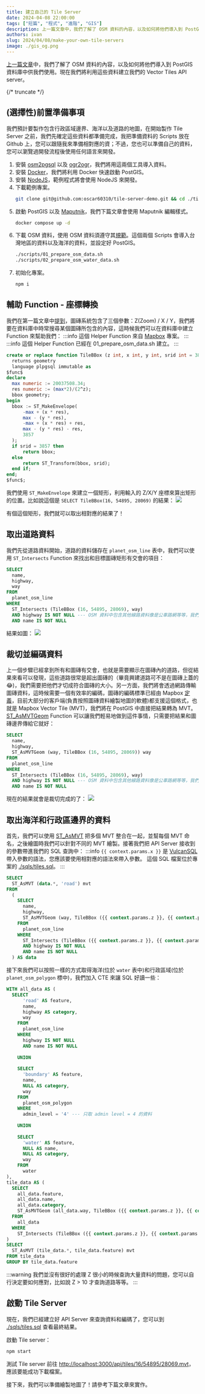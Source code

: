 ```yaml
---
title: 建立自己的 Tile Server
date: 2024-04-08 22:00:00
tags: ["短篇", "程式", "進階", "GIS"]
description: 上一篇文章中，我們了解了 OSM 資料的內容，以及如何將他們導入到 PostGIS 資料庫中供我們使用。現在我們將利用這些資料建立我們的 Vector Tiles API server。
authors: ivan
slug: 2024/04/08/make-your-own-tile-servers
image: ./gis_og.png
---
```

[上一篇文章](../load-osm-data-into-postgis/index.mdx)中，我們了解了 OSM 資料的內容，以及如何將他們導入到 PostGIS 資料庫中供我們使用。現在我們將利用這些資料建立我們的 Vector Tiles API server。


{/* truncate */}

## (選擇性)前置準備事項
我們預計要製作包含行政區域邊界、海洋以及道路的地圖，在開始製作 Tile Server 之前，我們先確定這些資料都準備完成，我把準備資料的 Scripts 放在 Github 上，您可以跟隨我來準備相對應的資；不過，您也可以準備自己的資料，您可以瀏覽過開發流程後使用任何語言來開發。

1. 安裝 [osm2pgsql](https://osm2pgsql.org/) 以及 [ogr2ogr](https://gdal.org/programs/ogr2ogr.html)，我們將用這兩個工具導入資料。
2. 安裝 [Docker](https://www.docker.com/products/docker-desktop/)，我們將利用 Docker 快速啟動 PostGIS。
3. 安裝 [NodeJS](https://nodejs.org/en)，範例程式將會使用 NodeJS 來開發。
4. 下載範例專案。
    ```bash
    git clone git@github.com:oscar60310/tile-server-demo.git && cd ./tile-server-demo
    ```
5. 啟動 PostGIS 以及 [Maputnik](https://github.com/maplibre/maputnik)，我們下篇文章會使用 Maputnik 編輯樣式。
    ```bash
    docker compose up -d
    ```
6. 下載 OSM 資料，使用 OSM 資料須遵守其[規範](https://www.openstreetmap.org/copyright)。這個兩個 Scripts 會導入台灣地區的資料以及海洋的資料，並設定好 PostGIS。
    ```bash
    ./scripts/01_prepare_osm_data.sh
    ./scripts/02_prepare_osm_water_data.sh
    ```
7. 初始化專案。
    ```bash
    npm i
    ```

## 輔助 Function - 座標轉換
我們在第一篇文章中[提到](../how-web-maps-work/index.mdx#%E5%9C%96%E7%A3%9A%E7%B3%BB%E7%B5%B1)，圖磚系統包含了三個參數：Z(Zoom) / X / Y，我們將要在資料庫中時常搜尋某個圖磚所包含的內容，這時候我們可以在資料庫中建立 Function 來幫助我們：
:::info
這個 Helper Function 來自 [Mapbox](https://github.com/mapbox/postgis-vt-util/blob/master/src/TileBBox.sql) 專案。
:::
:::info
這個 Helper Function 已經在 01_prepare_osm_data.sh 建立。
:::

```sql
create or replace function TileBBox (z int, x int, y int, srid int = 3857)
  returns geometry
  language plpgsql immutable as
$func$
declare
  max numeric := 20037508.34;
  res numeric := (max*2)/(2^z);
  bbox geometry;
begin
  bbox := ST_MakeEnvelope(
      -max + (x * res),
      max - (y * res),
      -max + (x * res) + res,
      max - (y * res) - res,
      3857
  );
  if srid = 3857 then
      return bbox;
  else
      return ST_Transform(bbox, srid);
  end if;
end;
$func$;
```
我們使用 `ST_MakeEnvelope` 來建立一個矩形，利用輸入的 Z/X/Y 座標來算出矩形的位置。比如說這個是 `SELECT TileBBox(16, 54895, 28069)` 的結果：
![](bbox.png)

有個這個矩形，我們就可以取出相對應的結果了！

## 取出道路資料
我們先從道路資料開始，道路的資料儲存在 `planet_osm_line` 表中，我們可以使用 `ST_Intersects` Function 來找出和目標圖磚矩形有交會的項目：

```sql
SELECT
  name,
  highway,
  way
FROM
  planet_osm_line
WHERE
  ST_Intersects (TileBBox (16, 54895, 28069), way)
  AND highway IS NOT NULL --- OSM 資料中包含其他線路資料像是公車路網等等，我們暫時不需要他們。
  AND name IS NOT NULL
```
結果如圖：
![](./road-1.png)

## 裁切並編碼資料
上一個步驟已經拿到所有和圖磚有交會，也就是需要顯示在圖磚內的道路，但從結果來看可以發現，這些道路很常是超出圖磚的（畢竟興建道路可不是在圖磚上蓋的😂)，我們需要把他們才切成符合圖磚的大小。另一方面，我們將會透過網路傳輸圖磚資料，這時候需要一個有效率的編碼，圖磚的編碼標準已經由 Mapbox [定義](https://github.com/mapbox/vector-tile-spec)，目前大部分的客戶端(負責按照圖磚資料繪製地圖的軟體)都支援這個格式，也就是 Mapbox Vector Tile (MVT)，我們將在 PostGIS 中直接把結果轉為 MVT。
[ST_AsMVTGeom](https://postgis.net/docs/ST_AsMVTGeom.html) Function 可以讓我們輕易地做到這件事情，只需要把結果和圖磚邊界傳給它就好：

```sql
SELECT
  name,
  highway,
  ST_AsMVTGeom (way, TileBBox (16, 54895, 28069)) way
FROM
  planet_osm_line
WHERE
  ST_Intersects (TileBBox (16, 54895, 28069), way)
  AND highway IS NOT NULL --- OSM 資料中包含其他線路資料像是公車路網等等，我們暫時不需要他們。
  AND name IS NOT NULL
```

現在的結果就會是裁切完成的了：
![](./road-2.png)

## 取出海洋和行政區邊界的資料
首先，我們可以使用 [ST_AsMVT](https://postgis.net/docs/ST_AsMVT.html) 把多個 MVT 整合在一起，並幫每個 MVT 命名，之後繪圖時我們可以針對不同的 MVT 繪製。接著我們把 API Server 接收到的參數帶進我們的 SQL 查詢中：
:::info
`{{ context.params.x }}` 是 [VulcanSQL](https://vulcansql.com/) 帶入參數的語法，您應該要使用相對應的語法來帶入參數。
這個 SQL 檔案位於專案的 [./sqls/tiles.sql](https://github.com/oscar60310/tile-server-demo/blob/main/sqls/tiles.sql)。
:::

```sql
SELECT
  ST_AsMVT (data.*, 'road') mvt
FROM
  (
    SELECT
      name,
      highway,
      ST_AsMVTGeom (way, TileBBox ({{ context.params.z }}, {{ context.params.x }}, {{ context.params.y }}), 4096, 256, true) way
    FROM
      planet_osm_line
    WHERE
      ST_Intersects (TileBBox ({{ context.params.z }}, {{ context.params.x }}, {{ context.params.y }}), way)
      AND highway IS NOT NULL
      AND name IS NOT NULL
  ) AS data
```
接下來我們可以按照一樣的方式取得海洋(位於 `water` 表中)和行政區域(位於 `planet_osm_polygon` 標中)，我們加入 CTE 來讓 SQL 好讀一些：
```sql
WITH all_data AS (
  SELECT
      'road' AS feature,
      name,
      highway AS category,
      way
    FROM
      planet_osm_line
    WHERE
      highway IS NOT NULL
      AND name IS NOT NULL
    
    UNION
    
    SELECT
      'boundary' AS feature,
      name,
      NULL AS category,
      way
    FROM
      planet_osm_polygon
    WHERE
      admin_level = '4' --- 只取 admin level = 4 的資料
    
    UNION
    
    SELECT
      'water' AS feature,
      NULL AS name,
      NULL AS category,
      way
    FROM
      water
),
tile_data AS (
  SELECT 
    all_data.feature,
    all_data.name,
    all_data.category,
  	ST_AsMVTGeom (all_data.way, TileBBox ({{ context.params.z }}, {{ context.params.x }}, {{ context.params.y }})) way
  FROM
    all_data
  WHERE
    ST_Intersects (TileBBox ({{ context.params.z }}, {{ context.params.x }}, {{ context.params.y }}), all_data.way)
)
SELECT
  ST_AsMVT (tile_data.*, tile_data.feature) mvt
FROM tile_data
GROUP BY tile_data.feature
```
:::warning
我們並沒有很好的處理 Z 很小的時候查詢大量資料的問題，您可以自行決定要如何應對，比如說 Z > 10 才查詢道路等等。
:::

## 啟動 Tile Server
現在，我們已經建立好 API Server 來查詢資料和編碼了，您可以到 [./sqls/tiles.sql](https://github.com/oscar60310/tile-server-demo/blob/main/sqls/tiles.sql) 查看最終結果。

啟動 Tile server：
```bash
npm start
```

測試 Tile server
前往 [http://localhost:3000/api/tiles/16/54895/28069.mvt](http://localhost:3000/api/tiles/16/54895/28069.mvt)，應該要能成功下載檔案。

接下來，我們可以準備繪製地圖了！請參考下篇文章來實作。 


<GisSeries />


